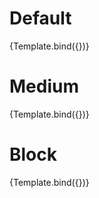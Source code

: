 
<Meta
  title="Atomic/Button/Sizes"
  argTypes={config.argTypes}
/>

# Default
<Preview>
    <Story name="Default" args={{
        color: 'primary',
        label: 'Bouton',
        size: 'default',
        type: 'default'
    }}>
        {Template.bind({})}
    </Story>
</Preview>

# Medium
<Preview>
    <Story name="Medium" args={{
        color: 'primary',
        label: 'Bouton',
        size: 'medium',
        type: 'default'
    }}>
        {Template.bind({})}
    </Story>
</Preview>

# Block
<Preview>
    <Story name="Block" args={{
        color: 'primary',
        label: 'Bouton',
        size: 'block',
        type: 'default'
    }}>
        {Template.bind({})}
    </Story>
</Preview>
